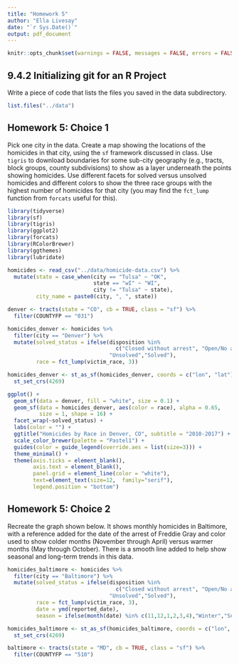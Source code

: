 ```yaml
---
title: "Homework 5"
author: "Ella Livesay"
date: "`r Sys.Date()`"
output: pdf_document
---
```



```r
knitr::opts_chunk$set(warnings = FALSE, messages = FALSE, errors = FALSE, include = TRUE)
```

## 9.4.2 Initializing git for an R Project

Write a piece of code that lists the files you saved in the data subdirectory.

```r
list.files("../data")
```

## Homework 5: Choice 1

Pick one city in the data. Create a map showing the locations of the homicides in that city, using the `sf` framework discussed in class. Use `tigris` to download boundaries for some sub-city geography (e.g., tracts, block groups, county subdivisions) to show as a layer underneath the points showing homicides. Use different facets for solved versus unsolved homicides and different colors to show the three race groups with the highest number of homicides for that city (you may find the `fct_lump` function from `forcats` useful for this).

```r
library(tidyverse)
library(sf)
library(tigris)
library(ggplot2)
library(forcats)
library(RColorBrewer)
library(ggthemes)
library(lubridate)
```


```r
homicides <- read_csv("../data/homicide-data.csv") %>%
  mutate(state = case_when(city == "Tulsa" ~ "OK",
                           state == "wI" ~ "WI",
                           city != "Tulsa" ~ state),
         city_name = paste0(city, ", ", state))

denver <- tracts(state = "CO", cb = TRUE, class = "sf") %>%
  filter(COUNTYFP == "031")
```

```r
homicides_denver <- homicides %>%
  filter(city == "Denver") %>%
  mutate(solved_status = ifelse(disposition %in% 
                                  c("Closed without arrest", "Open/No arrest"),
                                "Unsolved","Solved"),
         race = fct_lump(victim_race, 3)) 

homicides_denver <- st_as_sf(homicides_denver, coords = c("lon", "lat"))%>%
  st_set_crs(4269)
```

```r
ggplot() +
  geom_sf(data = denver, fill = "white", size = 0.1) +
  geom_sf(data = homicides_denver, aes(color = race), alpha = 0.65,
          size = 1, shape = 16) +
  facet_wrap(~solved_status) +
  labs(color = "") +
  ggtitle("Homicides by Race in Denver, CO", subtitle = "2010-2017") +
  scale_color_brewer(palette = "Pastel1") +
  guides(color = guide_legend(override.aes = list(size=3))) +
  theme_minimal() +
  theme(axis.ticks = element_blank(),
        axis.text = element_blank(),
        panel.grid = element_line(color = "white"),
        text=element_text(size=12,  family="serif"),
        legend.position = "bottom") 
```

## Homework 5: Choice 2

Recreate the graph shown below. It shows monthly homicides in Baltimore, with a reference added for the date of the arrest of Freddie Gray and color used to show colder months (November through April) versus warmer months (May through October). There is a smooth line added to help show seasonal and long-term trends in this data.

```r
homicides_baltimore <- homicides %>%
  filter(city == "Baltimore") %>%
  mutate(solved_status = ifelse(disposition %in% 
                                  c("Closed without arrest", "Open/No arrest"),
                                "Unsolved","Solved"),
         race = fct_lump(victim_race, 3),
         date = ymd(reported_date),
         season = ifelse(month(date) %in% c(11,12,1,2,3,4),"Winter","Summer")) 

homicides_baltimore <- st_as_sf(homicides_baltimore, coords = c("lon", "lat"))%>%
  st_set_crs(4269)

baltimore <- tracts(state = "MD", cb = TRUE, class = "sf") %>%
  filter(COUNTYFP == "510")
```